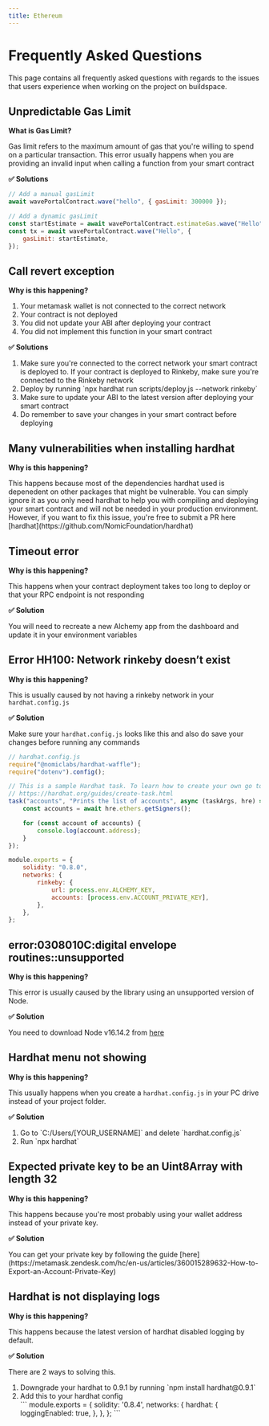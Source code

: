 ```yaml
---
title: Ethereum
---
```


# Frequently Asked Questions

This page contains all frequently asked questions with regards to the issues that users experience when working on the project on buildspace.

## Unpredictable Gas Limit

**What is Gas Limit?**

<span>
    Gas limit refers to the maximum amount of gas that you're willing to spend on a particular transaction. This error usually happens when
    you are providing an invalid input when calling a function from your smart contract
</span>

**✅ Solutions**

```javascript
// Add a manual gasLimit
await wavePortalContract.wave("hello", { gasLimit: 300000 });

// Add a dynamic gasLimit
const startEstimate = await wavePortalContract.estimateGas.wave("Hello");
const tx = await wavePortalContract.wave("Hello", {
    gasLimit: startEstimate,
});
```

## Call revert exception

**Why is this happening?**

<ol>
    <li>Your metamask wallet is not connected to the correct network</li>
    <li>Your contract is not deployed</li>
    <li>You did not update your ABI after deploying your contract</li>
    <li>You did not implement this function in your smart contract</li>
</ol>

**✅ Solutions**

<ol>
    <li>
        Make sure you're connected to the correct network your smart contract is deployed to. If your contract is deployed to Rinkeby, make
        sure you're connected to the Rinkeby network
    </li>
    <li>Deploy by running `npx hardhat run scripts/deploy.js --network rinkeby`</li>
    <li>Make sure to update your ABI to the latest version after deploying your smart contract</li>
    <li>Do remember to save your changes in your smart contract before deploying</li>
</ol>

## Many vulnerabilities when installing hardhat

**Why is this happening?**

<span>
    This happens because most of the dependencies hardhat used is depenedent on other packages that might be vulnerable. You can simply
    ignore it as you only need hardhat to help you with compiling and deploying your smart contract and will not be needed in your
    production environment. However, if you want to fix this issue, you're free to submit a PR here
    [hardhat](https://github.com/NomicFoundation/hardhat)
</span>

## Timeout error

**Why is this happening?**

<span>This happens when your contract deployment takes too long to deploy or that your RPC endpoint is not responding</span>

**✅ Solution**

<span>You will need to recreate a new Alchemy app from the dashboard and update it in your environment variables</span>

## Error HH100: Network rinkeby doesn’t exist

**Why is this happening?**

<span>This is usually caused by not having a rinkeby network in your `hardhat.config.js`</span>

**✅ Solution**

<span>Make sure your `hardhat.config.js` looks like this and also do save your changes before running any commands</span>

```javascript
// hardhat.config.js
require("@nomiclabs/hardhat-waffle");
require("dotenv").config();

// This is a sample Hardhat task. To learn how to create your own go to
// https://hardhat.org/guides/create-task.html
task("accounts", "Prints the list of accounts", async (taskArgs, hre) => {
    const accounts = await hre.ethers.getSigners();

    for (const account of accounts) {
        console.log(account.address);
    }
});

module.exports = {
    solidity: "0.8.0",
    networks: {
        rinkeby: {
            url: process.env.ALCHEMY_KEY,
            accounts: [process.env.ACCOUNT_PRIVATE_KEY],
        },
    },
};
```

## error:0308010C:digital envelope routines::unsupported

**Why is this happening?**

<span>This error is usually caused by the library using an unsupported version of Node.</span>

**✅ Solution**

<span>You need to download Node v16.14.2 from [here](https://nodejs.org/en/)</span>

## Hardhat menu not showing

**Why is this happening?**

<span>This usually happens when you create a `hardhat.config.js` in your PC drive instead of your project folder.</span>

**✅ Solution**

<ol>
    <li>Go to `C:/Users/[YOUR_USERNAME]` and delete `hardhat.config.js`</li>
    <li>Run `npx hardhat`</li>
</ol>

## Expected private key to be an Uint8Array with length 32

**Why is this happening?**

<span>This happens because you're most probably using your wallet address instead of your private key.</span>

**✅ Solution**

<span>
    You can get your private key by following the guide
    [here](https://metamask.zendesk.com/hc/en-us/articles/360015289632-How-to-Export-an-Account-Private-Key)
</span>

## Hardhat is not displaying logs

**Why is this happening?**

<span>This happens because the latest version of hardhat disabled logging by default.</span>

**✅ Solution**

<span>There are 2 ways to solving this.</span>

<ol>
    <li>Downgrade your hardhat to 0.9.1 by running `npm install hardhat@0.9.1`</li>
    <li>Add this to your hardhat config</li>
    ```
    module.exports = {
        solidity: '0.8.4',
        networks: {
            hardhat: {
                loggingEnabled: true,
            },
        },
    };
    ```
</ol>
